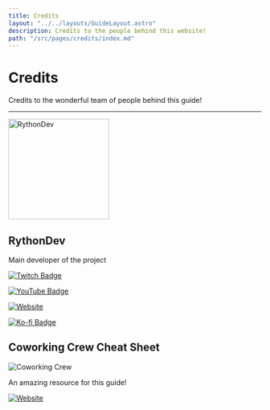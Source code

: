 ```yaml
---
title: Credits
layout: "../../layouts/GuideLayout.astro"
description: Credits to the people behind this website!
path: "/src/pages/credits/index.md"
---
```


# Credits

Credits to the wonderful team of people behind this guide! 

---

<Image src={RythonDev} alt="RythonDev" width="200" height="200" />

## RythonDev

Main developer of the project

<div class="flex flex-row gap-2">

[![Twitch Badge](https://img.shields.io/twitch/status/rythondev?color=9146FF&label=Twitch&logo=twitch&logoColor=white&style=for-the-badge)](https://twitch.tv/RythonDev)

[![YouTube Badge](https://img.shields.io/badge/YouTube-F00?logo=youtube&logoColor=fff&style=for-the-badge)](https://youtube.com/@RythonDev)

[![Website](https://img.shields.io/badge/Website-fff?logoColor=000&style=for-the-badge)](https://rython.dev/)

[![Ko-fi Badge](https://img.shields.io/badge/Ko--fi-FF5E5B?logo=kofi&logoColor=fff&style=for-the-badge)](https://ko-fi.com/rython)

</div>

## Coworking Crew Cheat Sheet

![Coworking Crew](/images/groups/coworkingcrew.webp)

An amazing resource for this guide!

[![Website](https://img.shields.io/badge/Website-fc626f?logoColor=000&style=for-the-badge)](https://third-stinger-20a.notion.site/A-Coworking-Streamer-Cheat-Sheet-01ee1e5ff006410d84c339069ea6546c/)


